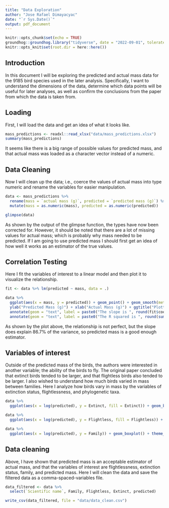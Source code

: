 ```yaml
---
title: "Data Exploration"
author: "Jose Rafael Dimayacyac"
date: "`r Sys.Date()`"
output: pdf_document
---
```


```r
knitr::opts_chunk$set(echo = TRUE)
groundhog::groundhog.library("tidyverse", date = "2022-09-01", tolerate.R.version = "4.1.2")
knitr::opts_knit$set(root.dir = here::here())
```

## Introduction

In this document I will be exploring the predicted and actual mass data for the 9185 bird species used in the later analysis. Specifically, I want to understand the dimensions of the data, determine which data points will be useful for later analyses, as well as confirm the conclusions from the paper from which the data is taken from.

## Loading

First, I will load the data and get an idea of what it looks like.

```r
mass_predictions <- readxl::read_xlsx("data/mass_predictions.xlsx")
summary(mass_predictions)
```
It seems like there is a big range of possible values for predicted mass, and that actual mass was loaded as a character vector instead of a numeric.

## Data Cleaning

Now I will clean up the data; i.e., coerce the values of actual mass into type numeric and rename the variables for easier manipulation.

```r
data <- mass_predictions %>% 
  rename(mass = `actual mass (g)`, predicted = `predicted mass (g)`) %>%
  mutate(mass = as.numeric(mass), predicted = as.numeric(predicted))

glimpse(data)
```

As shown by the output of the glimpse function, the types have now been corrected for. However, it should be noted that there are a lot of missing values for actual mass; which is probably why mass needed to be predicted. If I am going to use predicted mass I should first get an idea of how well it works as an estimator of the true values.

## Correlation Testing

Here I fit the variables of interest to a linear model and then plot it to visualize the relationship.

```r
fit <- data %>% lm(predicted ~ mass, data = .)

data %>%
  ggplot(aes(x = mass, y = predicted)) + geom_point() + geom_smooth(method = "lm", na.rm = TRUE, se = TRUE) + theme_bw() +
  ylab("Predicted Mass (g)") + xlab("Actual Mass (g)") + ggtitle("Plotting relationship between Predicted and Actual Mass") +
  annotate(geom = "text", label = paste0("The slope is ", round(fit$coefficients['mass'], digits = 3)), x = 60000, y = 20000) + 
  annotate(geom = "text", label = paste0("The R squared is ", round(summary(fit)$r.squared, digits = 3)), x = 60000, y = 15000)

```

As shown by the plot above, the relationship is not perfect, but the slope does explain 86.7% of the variance, so predicted mass is a good enough estimator.

## Variables of interest

Outside of the predicted mass of the birds, the authors were interested in another variable; the ability of the birds to fly. The original paper concluded that extinct birds tended to be larger, and that flightless birds also tended to be larger. I also wished to understand how much birds varied in mass between families. Here I analyze how birds vary in mass by the variables of extinction status, flightlessness, and phylogenetic taxa. 

```r
data %>%
  ggplot(aes(x = log(predicted), y = Extinct, fill = Extinct)) + geom_boxplot() + theme_bw() + ggtitle("Extinct Birds Tend to be Larger in Mass")

data %>%
  ggplot(aes(x = log(predicted), y = Flightless, fill = Flightless)) + geom_boxplot() + theme_bw() + ggtitle("Flightless Birds Tend to be Larger in Mass")

data %>%
  ggplot(aes(x = log(predicted), y = Family)) + geom_boxplot() + theme_bw() + ggtitle("Avian Families Widely Vary in Predicted Mass")
```

## Data cleaning

Above, I have shown that predicted mass is an acceptable estimator of actual mass, and that the variables of interest are flightlessness, extinction status, family, and predicted mass. Here I will clean the data and save the filtered data as a comma-spaced-variables file. 

```r
data_filtered <- data %>%
  select(`Scientific name`, Family, Flightless, Extinct, predicted)

write_csv(data_filtered, file = "data/data_clean.csv")
```